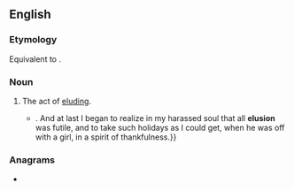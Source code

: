 {{also|elusión}}
==English==

===Etymology===
Equivalent to {{suffix|en|elude|ion}}.

===Noun===
{{en-noun|~}}

# The act of [[elude|elud]]ing.
#* {{RQ:Churchill Celebrity|chapter=4|passage=No matter how early I came down, I would find him on the veranda, smoking cigarettes, or{{...}}. And at last I began to realize in my harassed soul that all '''elusion''' was futile, and to take such holidays as I could get, when he was off with a girl, in a spirit of thankfulness.}}

===Anagrams===
* {{anagrams|en|a=eilnosu|Luiseño}}